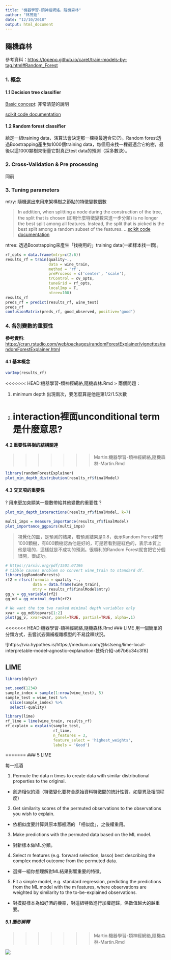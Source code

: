 ```yaml
---
title: "機器學習-類神經網絡，隨機森林"
author: "林茂廷"
date: "12/10/2018"
output: html_document
---
```


## 隨機森林

參考資料：<https://topepo.github.io/caret/train-models-by-tag.html#Random_Forest>

### 1. 概念

#### 1.1 Decision tree classifier

[Basic concept](https://medium.com/machine-learning-101/chapter-3-decision-trees-theory-e7398adac567): 非常清楚的說明

[scikit code documentation](https://scikit-learn.org/stable/modules/generated/sklearn.tree.DecisionTreeClassifier.html#sklearn.tree.DecisionTreeClassifier)

#### 1.2 Random forest classifier

給定一組training data，演算法會決定那一棵樹最適合它(?)。Random forest透過Boostrapping產生如1000個training data，每個用來找一棵最適合它的樹，最後以這1000顆樹來衡量它對真正test data的預測（採多數決）。

### 2. Cross-Validation & Pre processing

同前

### 3. Tuning parameters

mtry: 隨機選出來用來架構樹之節點的特徵變數個數

> In addition, when splitting a node during the construction of the tree, the split that is chosen (即用什麼特徵變數來進一步分類) is no longer the best split among all features. Instead, the split that is picked is the best split among a random subset of the features. ...[scikit code documentation](https://scikit-learn.org/stable/modules/ensemble.html#forest)

ntree: 透過Boostrapping來產生「找樹用的」training data(一組樣本找一顆)。

```r
rf_opts = data.frame(mtry=c(2:6))
results_rf = train(quality~., 
                   data = wine_train,
                   method = 'rf',
                   preProcess = c('center', 'scale'),
                   trControl = cv_opts,
                   tuneGrid = rf_opts,
                   localImp = T,
                   ntree=100)
results_rf
preds_rf = predict(results_rf, wine_test)
preds_rf
confusionMatrix(preds_rf, good_observed, positive='good')
```

### 4. 各別變數的重要性

**參考資料**: <https://cran.rstudio.com/web/packages/randomForestExplainer/vignettes/randomForestExplainer.html>

#### 4.1 基本概念
```r
varImp(results_rf)
```

<<<<<<< HEAD:機器學習-類神經網絡,隨機森林.Rmd
> 兩個問題：

1. minimum depth 出現兩次，要怎麼算是他是第1/2/1.5次數
2. interaction裡面unconditional term是什麼意思?
=======

#### 4.2 重要性與樹的結構關連
>>>>>>> Martin:機器學習-類神經網絡,隨機森林-Martin.Rmd

```r
library(randomForestExplainer)
plot_min_depth_distribution(results_rf$finalModel)
```

#### 4.3 交叉項的重要性

? 用來更加突顯某一變數帶給其他變數的重要性？

```r
plot_min_depth_interactions(results_rf$finalModel, k=7)

multi_imps = measure_importance(results_rf$finalModel)
plot_importance_ggpairs(multi_imps)

```

> 視覺化的圖，是預測的結果，若預測結果是0.8，表示Random Forest若有1000顆樹，有800顆樹認為他是好的，可是若看到是紅色的，表示本質上他是壞的，這樣就是不成功的預測。很順利的Random Forest就會把它分個很開，很成功。 

```r
# https://arxiv.org/pdf/1501.07196
# tibble causes problem so convert wine_train to standard df.
library(ggRandomForests)
rf2 = rfsrc(formula = quality ~., 
            data = data.frame(wine_train),
            mtry = results_rf$finalModel$mtry)
gg_v = gg_variable(rf2)
gg_md = gg_minimal_depth(rf2)

# We want the top two ranked minimal depth variables only
xvar = gg_md$topvars[1:2]
plot(gg_v, xvar=xvar, panel=TRUE, partial=TRUE, alpha=.1)
```

<<<<<<< HEAD:機器學習-類神經網絡,隨機森林.Rmd
### LIME 用一個簡單的分類方式，去嘗試去彌補複雜模型的不易詮釋狀況。

![https://via.hypothes.is/https://medium.com/@kstseng/lime-local-interpretable-model-agnostic-explanation-技術介紹-a67b6c34c3f8]

## LIME

```r
library(dplyr)

set.seed(1234)
sample_index = sample(1:nrow(wine_test), 5)
sample_test = wine_test %>% 
  slice(sample_index) %>% 
  select(-quality)

library(lime)
rf_lime = lime(wine_train, results_rf)
rf_explain = explain(sample_test, 
                     rf_lime, 
                     n_features = 3,
                     feature_select = 'highest_weights',
                     labels = 'Good')
```
=======
### 5 LIME

每一瓶酒

1. Permute the data n times to create data with similar distributional properties to the original.
  
  * 創造相似的酒（特徵變化要符合原始資料特徴間的統計性質，如變異及相關程度）

2. Get similarity scores of the permuted observations to the observations you wish to explain.

  * 依相似度要計算與原本那瓶酒的 「相似度」，之後權重用。

3. Make predictions with the permuted data based on the ML model.


  * 對新樣本做ML分類。

4. Select m features (e.g. forward selection, lasso) best describing the complex model outcome from the permuted data.

  * 選擇一組你想理解對ML結果影響重要的特徵。

5. Fit a simple model, e.g. standard regression, predicting the predictions from the ML model with the m features, where observations are weighted by similarity to the to-be-explained observations.

  * 對摸擬樣本為如好酒的機率，對這組特徵進行加權迴歸，係數值越大的越重要。
  
##### 5.1 圖形解釋
>>>>>>> Martin:機器學習-類神經網絡,隨機森林-Martin.Rmd

<img src="https://m-clark.github.io/introduction-to-machine-learning/introduction-to-machine-learning_files/figure-html/rf_lime_vis1_clean-1.svg">